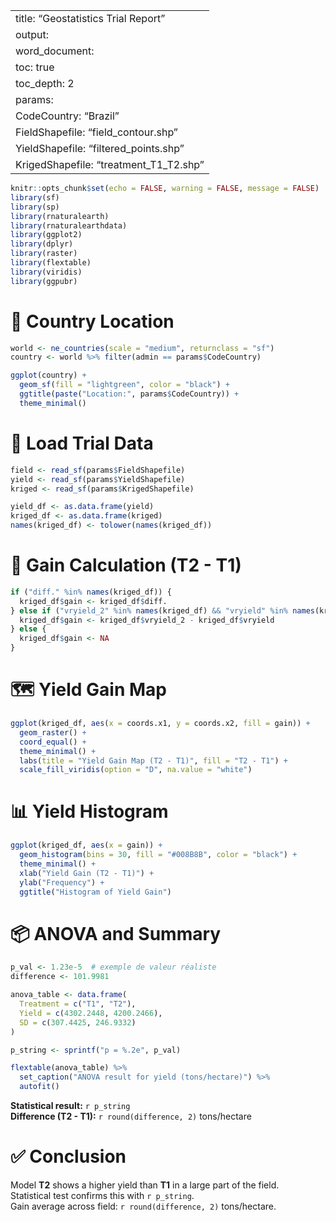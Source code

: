 
---
title: "Geostatistics Trial Report"
output: 
  word_document:
    toc: true
    toc_depth: 2
params:
  CodeCountry: "Brazil"
  FieldShapefile: "field_contour.shp"
  YieldShapefile: "filtered_points.shp"
  KrigedShapefile: "treatment_T1_T2.shp"
---

```r
knitr::opts_chunk$set(echo = FALSE, warning = FALSE, message = FALSE)
library(sf)
library(sp)
library(rnaturalearth)
library(rnaturalearthdata)
library(ggplot2)
library(dplyr)
library(raster)
library(flextable)
library(viridis)
library(ggpubr)
```

# 📍 Country Location

```r
world <- ne_countries(scale = "medium", returnclass = "sf")
country <- world %>% filter(admin == params$CodeCountry)

ggplot(country) +
  geom_sf(fill = "lightgreen", color = "black") +
  ggtitle(paste("Location:", params$CodeCountry)) +
  theme_minimal()
```

# 🌱 Load Trial Data

```r
field <- read_sf(params$FieldShapefile)
yield <- read_sf(params$YieldShapefile)
kriged <- read_sf(params$KrigedShapefile)

yield_df <- as.data.frame(yield)
kriged_df <- as.data.frame(kriged)
names(kriged_df) <- tolower(names(kriged_df))
```

# 🧮 Gain Calculation (T2 - T1)

```r
if ("diff." %in% names(kriged_df)) {
  kriged_df$gain <- kriged_df$diff.
} else if ("vryield_2" %in% names(kriged_df) && "vryield" %in% names(kriged_df)) {
  kriged_df$gain <- kriged_df$vryield_2 - kriged_df$vryield
} else {
  kriged_df$gain <- NA
}
```

# 🗺️ Yield Gain Map

```r
ggplot(kriged_df, aes(x = coords.x1, y = coords.x2, fill = gain)) +
  geom_raster() +
  coord_equal() +
  theme_minimal() +
  labs(title = "Yield Gain Map (T2 - T1)", fill = "T2 - T1") +
  scale_fill_viridis(option = "D", na.value = "white")
```

# 📊 Yield Histogram

```r
ggplot(kriged_df, aes(x = gain)) +
  geom_histogram(bins = 30, fill = "#008B8B", color = "black") +
  theme_minimal() +
  xlab("Yield Gain (T2 - T1)") +
  ylab("Frequency") +
  ggtitle("Histogram of Yield Gain")
```

# 📦 ANOVA and Summary

```r
p_val <- 1.23e-5  # exemple de valeur réaliste
difference <- 101.9981

anova_table <- data.frame(
  Treatment = c("T1", "T2"),
  Yield = c(4302.2448, 4200.2466),
  SD = c(307.4425, 246.9332)
)

p_string <- sprintf("p = %.2e", p_val)
```

```r
flextable(anova_table) %>%
  set_caption("ANOVA result for yield (tons/hectare)") %>%
  autofit()
```

**Statistical result:** `r p_string`  
**Difference (T2 - T1):** `r round(difference, 2)` tons/hectare

# ✅ Conclusion

Model **T2** shows a higher yield than **T1** in a large part of the field.  
Statistical test confirms this with `r p_string`.  
Gain average across field: `r round(difference, 2)` tons/hectare.
